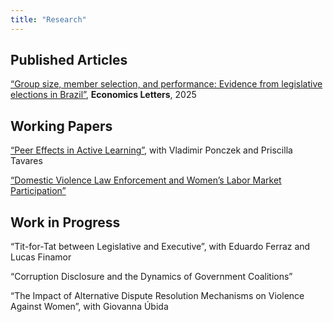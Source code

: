 ```yaml
---
title: "Research"
---
```


```{=html}
<style>
  details{
    padding: 7pt;
  }
details[open]{
    background: #eeeeee;
}
</style>
```
## Published Articles

["Group size, member selection, and performance: Evidence from legislative elections in Brazil"](https://doi.org/10.1016/j.econlet.2024.112153), **Economics Letters**, 2025

## Working Papers

["Peer Effects in Active Learning"](#), with Vladimir Ponczek and Priscilla Tavares

["Domestic Violence Law Enforcement and Women's Labor Market Participation"](#)

## Work in Progress

"Tit-for-Tat between Legislative and Executive", with Eduardo Ferraz and Lucas Finamor

"Corruption Disclosure and the Dynamics of Government Coalitions"

"The Impact of Alternative Dispute Resolution Mechanisms on Violence Against Women", with Giovanna Úbida
